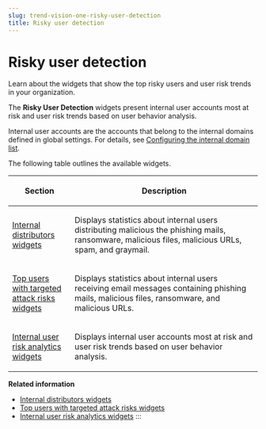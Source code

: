 ```yaml
---
slug: trend-vision-one-risky-user-detection
title: Risky user detection
---
```

# Risky user detection

Learn about the widgets that show the top risky users and user risk trends in your organization.

The **Risky User Detection** widgets present internal user accounts most at risk and user risk trends based on user behavior analysis.

Internal user accounts are the accounts that belong to the internal domains defined in global settings. For details, see [Configuring the internal domain list](configuring-internal-domain-list.mdx).

The following table outlines the available widgets.

<table>
<colgroup>
<col style="width: 25%" />
<col style="width: 75%" />
</colgroup>
<thead>
<tr>
<th><p>Section</p></th>
<th><p>Description</p></th>
</tr>
</thead>
<tbody>
<tr>
<td><p><a href="trend-vision-one-internal-distributors-widgets">Internal distributors widgets</a></p></td>
<td><p>Displays statistics about internal users distributing malicious the phishing mails, ransomware, malicious files, malicious URLs, spam, and graymail.</p></td>
</tr>
<tr>
<td><p><a href="trend-vision-one-top-users-ta-risks">Top users with targeted attack risks widgets</a></p></td>
<td><p>Displays statistics about internal users receiving email messages containing phishing mails, malicious files, ransomware, and malicious URLs.</p></td>
</tr>
<tr>
<td><p><a href="trend-vision-one-internal-user-risk-analytics">Internal user risk analytics widgets</a></p></td>
<td><p>Displays internal user accounts most at risk and user risk trends based on user behavior analysis.</p></td>
</tr>
</tbody>
</table>

**Related information**

- [Internal distributors widgets](internal-distributors-widgets.mdx)
- [Top users with targeted attack risks widgets](top-users-ta-risks.mdx)
- [Internal user risk analytics widgets](internal-user-risk-analytics.mdx)
:::
